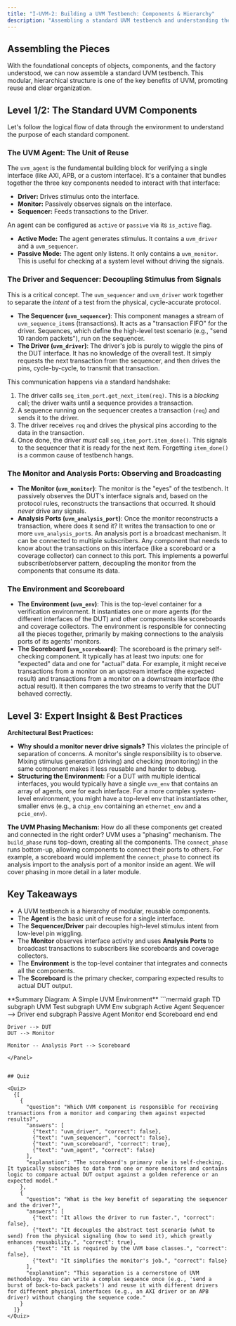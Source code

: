 ```yaml
---
title: "I-UVM-2: Building a UVM Testbench: Components & Hierarchy"
description: "Assembling a standard UVM testbench and understanding the role of each component."
---
```



## Assembling the Pieces

With the foundational concepts of objects, components, and the factory understood, we can now assemble a standard UVM testbench. This modular, hierarchical structure is one of the key benefits of UVM, promoting reuse and clear organization.

<UvmHeroDiagram />

## Level 1/2: The Standard UVM Components

Let's follow the logical flow of data through the environment to understand the purpose of each standard component.

### The UVM Agent: The Unit of Reuse

The `uvm_agent` is the fundamental building block for verifying a single interface (like AXI, APB, or a custom interface). It's a container that bundles together the three key components needed to interact with that interface:

-   **Driver:** Drives stimulus onto the interface.
-   **Monitor:** Passively observes signals on the interface.
-   **Sequencer:** Feeds transactions to the Driver.

An agent can be configured as `active` or `passive` via its `is_active` flag.
-   **Active Mode:** The agent generates stimulus. It contains a `uvm_driver` and a `uvm_sequencer`.
-   **Passive Mode:** The agent only listens. It only contains a `uvm_monitor`. This is useful for checking at a system level without driving the signals.

### The Driver and Sequencer: Decoupling Stimulus from Signals

This is a critical concept. The `uvm_sequencer` and `uvm_driver` work together to separate the *intent* of a test from the physical, cycle-accurate protocol.

-   **The Sequencer (`uvm_sequencer`)**: This component manages a stream of `uvm_sequence_item`s (transactions). It acts as a "transaction FIFO" for the driver. Sequences, which define the high-level test scenario (e.g., "send 10 random packets"), run on the sequencer.
-   **The Driver (`uvm_driver`)**: The driver's job is purely to wiggle the pins of the DUT interface. It has no knowledge of the overall test. It simply requests the next transaction from the sequencer, and then drives the pins, cycle-by-cycle, to transmit that transaction.

This communication happens via a standard handshake:
1.  The driver calls `seq_item_port.get_next_item(req)`. This is a *blocking* call; the driver waits until a sequence provides a transaction.
2.  A sequence running on the sequencer creates a transaction (`req`) and sends it to the driver.
3.  The driver receives `req` and drives the physical pins according to the data in the transaction.
4.  Once done, the driver *must* call `seq_item_port.item_done()`. This signals to the sequencer that it is ready for the next item. Forgetting `item_done()` is a common cause of testbench hangs.

### The Monitor and Analysis Ports: Observing and Broadcasting

-   **The Monitor (`uvm_monitor`)**: The monitor is the "eyes" of the testbench. It passively observes the DUT's interface signals and, based on the protocol rules, reconstructs the transactions that occurred. It should *never* drive any signals.
-   **Analysis Ports (`uvm_analysis_port`)**: Once the monitor reconstructs a transaction, where does it send it? It writes the transaction to one or more `uvm_analysis_port`s. An analysis port is a broadcast mechanism. It can be connected to multiple subscribers. Any component that needs to know about the transactions on this interface (like a scoreboard or a coverage collector) can connect to this port. This implements a powerful subscriber/observer pattern, decoupling the monitor from the components that consume its data.

### The Environment and Scoreboard

-   **The Environment (`uvm_env`)**: This is the top-level container for a verification environment. It instantiates one or more agents (for the different interfaces of the DUT) and other components like scoreboards and coverage collectors. The environment is responsible for connecting all the pieces together, primarily by making connections to the analysis ports of its agents' monitors.
-   **The Scoreboard (`uvm_scoreboard`)**: The scoreboard is the primary self-checking component. It typically has at least two inputs: one for "expected" data and one for "actual" data. For example, it might receive transactions from a monitor on an upstream interface (the expected result) and transactions from a monitor on a downstream interface (the actual result). It then compares the two streams to verify that the DUT behaved correctly.

## Level 3: Expert Insight & Best Practices

**Architectural Best Practices:**
-   **Why should a monitor never drive signals?** This violates the principle of separation of concerns. A monitor's single responsibility is to observe. Mixing stimulus generation (driving) and checking (monitoring) in the same component makes it less reusable and harder to debug.
-   **Structuring the Environment:** For a DUT with multiple identical interfaces, you would typically have a single `uvm_env` that contains an array of agents, one for each interface. For a more complex system-level environment, you might have a top-level env that instantiates other, smaller envs (e.g., a `chip_env` containing an `ethernet_env` and a `pcie_env`).

**The UVM Phasing Mechanism:** How do all these components get created and connected in the right order? UVM uses a "phasing" mechanism. The `build_phase` runs top-down, creating all the components. The `connect_phase` runs bottom-up, allowing components to connect their ports to others. For example, a scoreboard would implement the `connect_phase` to connect its analysis import to the analysis port of a monitor inside an agent. We will cover phasing in more detail in a later module.

## Key Takeaways

-   A UVM testbench is a hierarchy of modular, reusable components.
-   The **Agent** is the basic unit of reuse for a single interface.
-   The **Sequencer/Driver** pair decouples high-level stimulus intent from low-level pin wiggling.
-   The **Monitor** observes interface activity and uses **Analysis Ports** to broadcast transactions to subscribers like scoreboards and coverage collectors.
-   The **Environment** is the top-level container that integrates and connects all the components.
-   The **Scoreboard** is the primary checker, comparing expected results to actual DUT output.

<Panel>
**Summary Diagram: A Simple UVM Environment**
```mermaid
graph TD
    subgraph UVM Test
        subgraph UVM Env
            subgraph Active Agent
                Sequencer --> Driver
            end
            subgraph Passive Agent
                Monitor
            end
            Scoreboard
        end
    end

    Driver --> DUT
    DUT --> Monitor

    Monitor -- Analysis Port --> Scoreboard
```
</Panel>


## Quiz

<Quiz>
  {[
    {
      "question": "Which UVM component is responsible for receiving transactions from a monitor and comparing them against expected results?",
      "answers": [
        {"text": "uvm_driver", "correct": false},
        {"text": "uvm_sequencer", "correct": false},
        {"text": "uvm_scoreboard", "correct": true},
        {"text": "uvm_agent", "correct": false}
      ],
      "explanation": "The scoreboard's primary role is self-checking. It typically subscribes to data from one or more monitors and contains logic to compare actual DUT output against a golden reference or an expected model."
    },
    {
      "question": "What is the key benefit of separating the sequencer and the driver?",
      "answers": [
        {"text": "It allows the driver to run faster.", "correct": false},
        {"text": "It decouples the abstract test scenario (what to send) from the physical signaling (how to send it), which greatly enhances reusability.", "correct": true},
        {"text": "It is required by the UVM base classes.", "correct": false},
        {"text": "It simplifies the monitor's job.", "correct": false}
      ],
      "explanation": "This separation is a cornerstone of UVM methodology. You can write a complex sequence once (e.g., 'send a burst of back-to-back packets') and reuse it with different drivers for different physical interfaces (e.g., an AXI driver or an APB driver) without changing the sequence code."
    }
  ]}
</Quiz>
